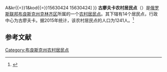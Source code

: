 {{Infobox Settlement
| official_name = 古廖夫卡农村居民点
| native_name = Гулёвское сельское поселение
| settlement_type = [[农村居民点|农村居民点]]
| subdivision_type = [[国家|国家]]
| subdivision_type1 = [[州_(俄罗斯)|州]]
| subdivision_type2 = [[区_(苏联)|区]]
| subdivision_name = {{RUS}}
| subdivision_name1 = [[布良斯克州|布良斯克州]]
| subdivision_name2 = [[克林齐区|克林齐区]]
| seat_type = 行政中心
| seat = 古廖夫卡
| population_as_of=2015
| population_footnotes = <ref name=stat />
| population_total = 1241
| coordinates_display = inline,title
| latd =  | latm =  | lats =  | latNS = N
| longd =  | longm =  | longs =  | longEW = E
| timezone = [[莫斯科时间|MSK]]
| utc_offset = +3
| blank_name = [[俄罗斯市政土地区划代码|OKTMO编码]]
| blank_info = [http://classif.spb.ru/classificators/view/tma.php?st{{=}}A&kr{{=}}1&kod{{=}}15630424 15630424]
}}
'''古廖夫卡农村居民点'''（{{lang-ru|Гулёвское сельское поселение}}）是[[俄罗斯联邦|俄罗斯联邦]][[布良斯克州|布良斯克州]][[克林齐区|克林齐区]]所属的一个[[农村居民点|农村居民点]]。其下辖有14个居民点，行政中心为古廖夫卡。据2015年统计，该农村居民点的人口为1241人。<ref name=stat>{{cite web |url=http://www.gks.ru/free_doc/doc_2015/bul_dr/mun_obr2015.rar |title=Численность населения Российской Федерации по муниципальным образованиям на 1 января 2015 года |accessdate=2015-08-06 |archiveurl=https://www.webcitation.org/6aaNzOlFO?url=http://www.gks.ru/free_doc/doc_2015/bul_dr/mun_obr2015.rar |archivedate=2015-08-06 |language=ru |deadurl=yes }}</ref>

== 参考文献 ==
{{reflist}}

{{Russia-stub}}

[[Category:布良斯克州农村居民点|Category:布良斯克州农村居民点]]